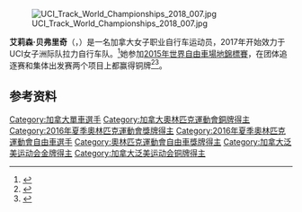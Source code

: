 [[File:UCI_Track_World_Championships_2018_007.jpg|thumb]]

'''艾莉森·贝弗里奇'''（{{lang-en|Allison Beveridge}}，{{bd|1993年|6月1日||}}）是一名加拿大女子职业自行车运动员，2017年开始效力于UCI女子洲际队拉力自行车队。<ref>{{cite web|url=https://www.uci.org/road/teams/TeamDetail/14193/1001822/258|title=Rally Cycling|work=[[国际自行车联合会|Union Cycliste Internationale]]|accessdate=2020-02-03|archiveurl=https://archive.today/20200203022145/https://www.uci.org/road/teams/TeamDetail/14193/1001822/258|archivedate=2020-02-03}}</ref>她参加[[2015年世界自由車場地錦標賽|2015年世界自由車場地錦標賽]]，在团体追逐赛和集体出发赛两个项目上都赢得铜牌<ref>{{cite web|url=http://www.tissottiming.com/File/Download?id=00030C0003021401FFFFFFFFFFFFFF02|title=Women's team pursuit Results|work=Tissot Timing|date=2015-02-19|accessdate=2017-11-30|archiveurl=https://web.archive.org/web/20150327125050/http://www.tissottiming.com/File/Download?id=00030C0003021401FFFFFFFFFFFFFF02|archivedate=2015-03-27}}</ref><ref>{{cite web|url=http://www.tissottiming.com/File/Download?id=00030C0003021701FFFFFFFFFFFFFF02|title=Women's scratch Results|work=Tissot Timing|date=2015-02-21|accessdate=2017-11-30|archiveurl=https://web.archive.org/web/20150327114014/http://www.tissottiming.com/File/Download?id=00030C0003021701FFFFFFFFFFFFFF02|archivedate=2015-03-27}}</ref>。

==参考资料==
{{reflist}}

{{Authority control}}

{{DEFAULTSORT:Beveridge, Allison}}
[[Category:加拿大單車選手|Category:加拿大單車選手]]
[[Category:加拿大奧林匹克運動會銅牌得主|Category:加拿大奧林匹克運動會銅牌得主]]
[[Category:2016年夏季奧林匹克運動會獎牌得主|Category:2016年夏季奧林匹克運動會獎牌得主]]
[[Category:2016年夏季奧林匹克運動會自由車選手|Category:2016年夏季奧林匹克運動會自由車選手]]
[[Category:奧林匹克運動會自由車獎牌得主|Category:奧林匹克運動會自由車獎牌得主]]
[[Category:加拿大泛美运动会金牌得主|Category:加拿大泛美运动会金牌得主]]
[[Category:加拿大泛美运动会铜牌得主|Category:加拿大泛美运动会铜牌得主]]